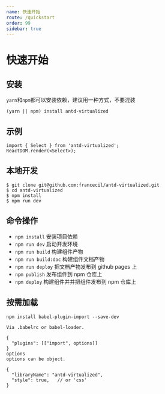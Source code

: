 ```yaml
---
name: 快速开始
route: /quickstart
order: 99
sidebar: true
---
```


# 快速开始

## 安装
`yarn`和`npm`都可以安装依赖，建议用一种方式，不要混装
```
(yarn || npm) install antd-virtualized
```

## 示例
```
import { Select } from 'antd-virtualized';
ReactDOM.render(<Select>);
```

## 本地开发
```
$ git clone git@github.com:francecil/antd-virtualized.git
$ cd antd-virtualized
$ npm install
$ npm run dev
```

## 命令操作
* `npm install` 安装项目依赖
* `npm run dev` 启动开发环境
* `npm run build` 构建组件产物
* `npm run build:doc` 构建组件文档产物
* `npm run deploy` 把文档产物发布到 github pages 上
* `npm publish` 发布组件到 npm 仓库上
* `npm deploy` 构建组件并并把组件发布到 npm 仓库上

## 按需加载

```
npm install babel-plugin-import --save-dev

Via .babelrc or babel-loader.

{
  "plugins": [["import", options]]
}
options
options can be object.

{
  "libraryName": "antd-virtualized",
  "style": true,   // or 'css'
}
```